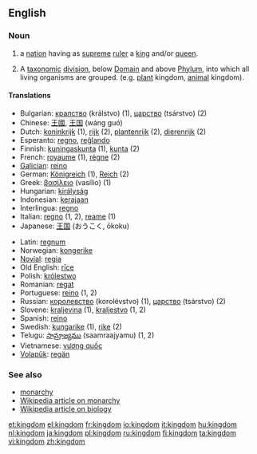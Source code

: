==English==

===Noun===
{{en-noun}}

#a [[nation]] having as [[supreme]] [[ruler]] a [[king]] and/or [[queen]].
#{{taxonomy}}  A [[taxonomic]] [[division]], below [[Domain]] and above [[Phylum]], into which all living organisms are grouped. (e.g. [[plant]] kingdom, [[animal]] kingdom).

====Translations====
{{top}}
*Bulgarian: [[кралство]] (králstvo) {{n}} (1), [[царство]] (tsárstvo) {{n}} (2)
*Chinese: [[王國]], [[王国]] (wáng guó)
*Dutch: [[koninkrijk]] {{n}}  (1), [[rijk]] {{n}} (2), [[plantenrijk]] {{n}} (2), {{n}} [[dierenrijk]] (2)
*Esperanto: [[regno]], [[reĝlando]]
*Finnish: [[kuningaskunta]] (1), [[kunta]] (2)
*French: [[royaume]] {{m}} (1), [[règne]] {{m}} (2)
*[[Galician]]: [[reino]] {{m}}
*German: [[Königreich]] {{n}} (1), [[Reich]] {{n}} (2)
*Greek: [[βασίλειο]] (vasílio) {{n}} (1)
*Hungarian: [[királyság]]
*Indonesian: [[raja|kerajaan]]
*Interlingua: [[regno]]
*Italian: [[regno]] {{m}} (1, 2), [[reame]] {{m}} (1)
*Japanese: [[王国]] (おうこく, ōkoku)
{{mid}}
*Latin: [[regnum]] {{n}}
*Norwegian: [[kongerike]] {{n}}
*[[Novial]]: [[regia]]
*Old English: [[rice|rīce]] {{n}}
*Polish: [[królestwo]] {{n}}
*Romanian: [[regat]] {{n}}
*Portuguese: [[reino]] {{m}} (1, 2)
*Russian: [[королевство]] (korolévstvo) {{n}} (1), [[царство]] (tsárstvo) {{n}} (2)
*Slovene: [[kraljevina]] {{f}} (1), [[kraljestvo]] {{n}} (1, 2)
*Spanish: [[reino]] {{m}}
*Swedish: [[kungarike]] {{n}} (1), [[rike]] {{n}} (2)
*Telugu: [[సామ్రాజ్యము]] (saamraajyamu) (1, 2)
*Vietnamese: [[vương quốc]]
*[[Volapük]]: [[regän]]
{{bottom}}

===See also===
*[[monarchy]]
*[[w:monarchy|Wikipedia article on monarchy]]
*[[w:kingdom (biology)|Wikipedia article on biology]]

[[et:kingdom]]
[[el:kingdom]]
[[fr:kingdom]]
[[io:kingdom]]
[[it:kingdom]]
[[hu:kingdom]]
[[nl:kingdom]]
[[ja:kingdom]]
[[pl:kingdom]]
[[ru:kingdom]]
[[fi:kingdom]]
[[ta:kingdom]]
[[vi:kingdom]]
[[zh:kingdom]]